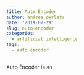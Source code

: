 ```yaml
---
title: Auto Encoder
author: andrea perlato
date: '2019-07-29'
slug: auto-encoder
categories:
  - artificial intelligence
tags:
  - auto encoder
---
```


<style>
body {
text-align: justify}
</style>

Auto Encoder is an
